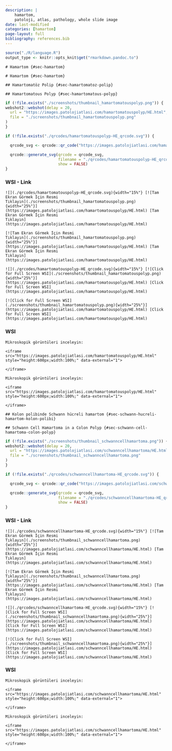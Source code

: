 ```yaml
---
description: |
    hamartom,
    patoloji, atlas, pathology, whole slide image
date: last-modified
categories: [hamartom]
page-layout: full
bibliography: references.bib
---
```


```r
source("./R/language.R")
output_type <- knitr::opts_knit$get("rmarkdown.pandoc.to")
```


```asis
# Hamartom {#sec-hamartom}
```



```asis
# Hamartom {#sec-hamartom}
```



```asis
## Hamartomatöz Polip {#sec-hamartomatoz-polip}
```

```asis
## Hamartomatous Polyp {#sec-hamartomatous-polyp}
```


```r
if (!file.exists("./screenshots/thumbnail_hamartomatouspolyp.png")) {
webshot2::webshot(delay = 20,
  url = "https://images.patolojiatlasi.com/hamartomatouspolyp/HE.html",
  file = "./screenshots/thumbnail_hamartomatouspolyp.png"
)
}
```



```r
if (!file.exists("./qrcodes/hamartomatouspolyp-HE_qrcode.svg")) {

  qrcode_svg <- qrcode::qr_code("https://images.patolojiatlasi.com/hamartomatouspolyp/HE.html")

  qrcode::generate_svg(qrcode = qrcode_svg,
                       filename = "./qrcodes/hamartomatouspolyp-HE_qrcode.svg",
                       show = FALSE)
}
```


::::: panel-tabset


### WSI - Link

:::: {.content-visible when-format="pdf"}


```asis

![](./qrcodes/hamartomatouspolyp-HE_qrcode.svg){width="15%"} [![Tam Ekran Görmek İçin Resmi
Tıklayın](./screenshots/thumbnail_hamartomatouspolyp.png){width="25%"}](https://images.patolojiatlasi.com/hamartomatouspolyp/HE.html) [Tam Ekran Görmek İçin Resmi
Tıklayın](https://images.patolojiatlasi.com/hamartomatouspolyp/HE.html)
```



::::




:::: {.content-hidden when-format="pdf"}


```asis

[![Tam Ekran Görmek İçin Resmi
Tıklayın](./screenshots/thumbnail_hamartomatouspolyp.png){width="25%"}](https://images.patolojiatlasi.com/hamartomatouspolyp/HE.html) [Tam Ekran Görmek İçin Resmi
Tıklayın](https://images.patolojiatlasi.com/hamartomatouspolyp/HE.html)
```



::::


:::: {.content-visible when-format="pdf"}


```asis

![](./qrcodes/hamartomatouspolyp-HE_qrcode.svg){width="15%"} [![Click for Full Screen WSI](./screenshots/thumbnail_hamartomatouspolyp.png){width="25%"}](https://images.patolojiatlasi.com/hamartomatouspolyp/HE.html) [Click for Full Screen WSI](https://images.patolojiatlasi.com/hamartomatouspolyp/HE.html)
```



::::




:::: {.content-hidden when-format="pdf"}


```asis

[![Click for Full Screen WSI](./screenshots/thumbnail_hamartomatouspolyp.png){width="25%"}](https://images.patolojiatlasi.com/hamartomatouspolyp/HE.html) [Click for Full Screen WSI](https://images.patolojiatlasi.com/hamartomatouspolyp/HE.html)
```



::::







### WSI

```asis

Mikroskopik görüntüleri inceleyin:

<iframe src="https://images.patolojiatlasi.com/hamartomatouspolyp/HE.html" style="height:600px;width:100%;" data-external="1">

</iframe>
```



```asis

Mikroskopik görüntüleri inceleyin:

<iframe src="https://images.patolojiatlasi.com/hamartomatouspolyp/HE.html" style="height:600px;width:100%;" data-external="1">

</iframe>
```


:::::





```asis

## Kolon polibinde Schwann hücreli hamartom {#sec-schwann-hucreli-hamartom-kolon-polibi}
```


```asis

## Schwann Cell Hamartoma in a Colon Polyp {#sec-schwann-cell-hamartoma-colon-polyp}
```


```r
if (!file.exists("./screenshots/thumbnail_schwanncellhamartoma.png")) {
webshot2::webshot(delay = 20,
  url = "https://images.patolojiatlasi.com/schwanncellhamartoma/HE.html",
  file = "./screenshots/thumbnail_schwanncellhamartoma.png"
)
}
```



```r
if (!file.exists("./qrcodes/schwanncellhamartoma-HE_qrcode.svg")) {

  qrcode_svg <- qrcode::qr_code("https://images.patolojiatlasi.com/schwanncellhamartoma/HE.html")

  qrcode::generate_svg(qrcode = qrcode_svg,
                       filename = "./qrcodes/schwanncellhamartoma-HE_qrcode.svg",
                       show = FALSE)
}
```


::::: panel-tabset


### WSI - Link

:::: {.content-visible when-format="pdf"}


```asis


![](./qrcodes/schwanncellhamartoma-HE_qrcode.svg){width="15%"} [![Tam Ekran Görmek İçin Resmi
Tıklayın](./screenshots/thumbnail_schwanncellhamartoma.png){width="25%"}](https://images.patolojiatlasi.com/schwanncellhamartoma/HE.html) [Tam Ekran Görmek İçin Resmi
Tıklayın](https://images.patolojiatlasi.com/schwanncellhamartoma/HE.html)
```


::::




:::: {.content-hidden when-format="pdf"}


```asis

[![Tam Ekran Görmek İçin Resmi
Tıklayın](./screenshots/thumbnail_schwanncellhamartoma.png){width="25%"}](https://images.patolojiatlasi.com/schwanncellhamartoma/HE.html) [Tam Ekran Görmek İçin Resmi
Tıklayın](https://images.patolojiatlasi.com/schwanncellhamartoma/HE.html)
```

::::



:::: {.content-visible when-format="pdf"}



```asis


![](./qrcodes/schwanncellhamartoma-HE_qrcode.svg){width="15%"} [![Click for Full Screen WSI](./screenshots/thumbnail_schwanncellhamartoma.png){width="25%"}](https://images.patolojiatlasi.com/schwanncellhamartoma/HE.html) [Click for Full Screen WSI](https://images.patolojiatlasi.com/schwanncellhamartoma/HE.html)
```

::::




:::: {.content-hidden when-format="pdf"}


```asis

[![Click for Full Screen WSI](./screenshots/thumbnail_schwanncellhamartoma.png){width="25%"}](https://images.patolojiatlasi.com/schwanncellhamartoma/HE.html) [Click for Full Screen WSI](https://images.patolojiatlasi.com/schwanncellhamartoma/HE.html)
```


::::


### WSI


```asis

Mikroskopik görüntüleri inceleyin:

<iframe src="https://images.patolojiatlasi.com/schwanncellhamartoma/HE.html" style="height:600px;width:100%;" data-external="1">

</iframe>
```


```asis

Mikroskopik görüntüleri inceleyin:

<iframe src="https://images.patolojiatlasi.com/schwanncellhamartoma/HE.html" style="height:600px;width:100%;" data-external="1">

</iframe>
```


:::::
